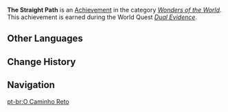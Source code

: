 {{Achievement Infobox
|title        = 
|id           = 81271
|order id     = 1257
|category     = Wonders of the World
|description  = Head to the hidden compartment at the top of the Mausoleum of King Deshret.
|requirements = Earned during ''[[Dual Evidence]]''.
|primogems    = 5
|tracking     = 
|quest        = Old Notes and New Friends
|hidden       = 1
|type         = Quest
}}
'''The Straight Path''' is an [[Achievement]] in the category ''[[Wonders of the World]]''. This achievement is earned during the World Quest ''[[Dual Evidence]]''.
<!--
==Gameplay Notes==

==Trivia==

==Video Guides==
{{EVT
|video1   = 
|caption1 = 
}}
-->
==Other Languages==
{{Other Languages
|en      = The Straight Path
|zhs     = 笔直航道
|zhs_rm  = Bǐzhǐ Hángdào
|zht     = 筆直航道
|zht_rm  = Bǐzhǐ Hángdào
|zh_tl   = Straight Course
|ja      = 真っ直ぐなルート
|ja_rm   = Massugu-na Ruuto
|ja_tl   = Straight Route
|ko      = 직선 항로
|ko_rm   = Jikseon Hangro
|ko_tl   = Straight Course
|es      = Camino recto
|es_tl   = Straight Path
|fr      = Le chemin droit
|fr_tl   = The Straight Path
|ru      = Прямой курс
|ru_tl   = Straight Course
|th      = เส้นทางที่ตรงดิ่ง
|th_rm   = 
|th_tl   = 
|vi      = Hành Trình Thẳng Tắp
|vi_tl   = 
|de      = Gerade Bahn
|de_tl   = Straight Lane
|id      = Jalan yang Lurus
|id_tl   = The Straight Path
|pt      = O Caminho Reto
|pt_tl   = 
|tr      = Düz Yol
|tr_tl   = 
|it      = La retta via
|it_tl   = 
}}

==Change History==
{{Change History|3.1}}
<!--
==References==
{{Reflist}}
-->
==Navigation==
{{Achievement Navbox}}

[[pt-br:O Caminho Reto]]